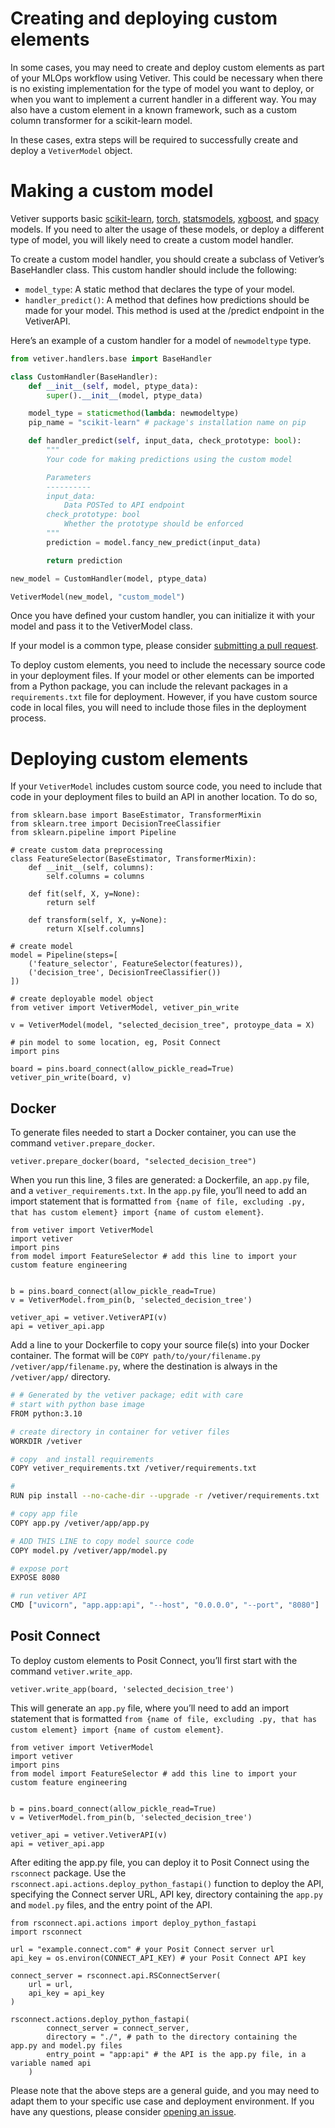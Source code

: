 # Creating and deploying custom elements

In some cases, you may need to create and deploy custom elements as part of your MLOps workflow using Vetiver. This could be necessary when there is no existing implementation for the type of model you want to deploy, or when you want to implement a current handler in a different way. You may also have a custom element in a known framework, such as a custom column transformer for a scikit-learn model.

In these cases, extra steps will be required to successfully create and deploy a `VetiverModel` object.

# Making a custom model

Vetiver supports basic [scikit-learn](https://scikit-learn.org/), [torch](https://pytorch.org/), [statsmodels](https://www.statsmodels.org/stable/index.html), [xgboost](https://xgboost.readthedocs.io/en/stable/), and [spacy](https://spacy.io/) models. If you need to alter the usage of these models, or deploy a different type of model, you will likely need to create a custom model handler.

To create a custom model handler, you should create a subclass of Vetiver's BaseHandler class. This custom handler should include the following:

- `model_type`:  A static method that declares the type of your model.
- `handler_predict()`: A method that defines how predictions should be made for your model. This method is used at the /predict endpoint in the VetiverAPI.

Here's an example of a custom handler for a model of `newmodeltype` type.

```python
from vetiver.handlers.base import BaseHandler

class CustomHandler(BaseHandler):
    def __init__(self, model, ptype_data):
        super().__init__(model, ptype_data)

    model_type = staticmethod(lambda: newmodeltype)
    pip_name = "scikit-learn" # package's installation name on pip

    def handler_predict(self, input_data, check_prototype: bool):
        """
        Your code for making predictions using the custom model

        Parameters
        ----------
        input_data:
            Data POSTed to API endpoint
        check_prototype: bool
            Whether the prototype should be enforced
        """
        prediction = model.fancy_new_predict(input_data)

        return prediction

new_model = CustomHandler(model, ptype_data)

VetiverModel(new_model, "custom_model")
```

Once you have defined your custom handler, you can initialize it with your model and pass it to the VetiverModel class.

If your model is a common type, please consider [submitting a pull request](https://github.com/rstudio/vetiver-python/pulls).

To deploy custom elements, you need to include the necessary source code in your deployment files. If your model or other elements can be imported from a Python package, you can include the relevant packages in a `requirements.txt` file for deployment. However, if you have custom source code in local files, you will need to include those files in the deployment process.

# Deploying custom elements

If your `VetiverModel` includes custom source code, you need to include that code in your deployment files to build an API in another location. To do so,

```.python
from sklearn.base import BaseEstimator, TransformerMixin
from sklearn.tree import DecisionTreeClassifier
from sklearn.pipeline import Pipeline

# create custom data preprocessing
class FeatureSelector(BaseEstimator, TransformerMixin):
    def __init__(self, columns):
        self.columns = columns

    def fit(self, X, y=None):
        return self

    def transform(self, X, y=None):
        return X[self.columns]

# create model
model = Pipeline(steps=[
    ('feature_selector', FeatureSelector(features)),
    ('decision_tree', DecisionTreeClassifier())
])

# create deployable model object
from vetiver import VetiverModel, vetiver_pin_write

v = VetiverModel(model, "selected_decision_tree", protoype_data = X)

# pin model to some location, eg, Posit Connect
import pins

board = pins.board_connect(allow_pickle_read=True)
vetiver_pin_write(board, v)
```

::: {.panel-tabset}
## Docker

To generate files needed to start a Docker container, you can use the command `vetiver.prepare_docker`.

```.python
vetiver.prepare_docker(board, "selected_decision_tree")
```

When you run this line, 3 files are generated: a Dockerfile, an `app.py` file, and a `vetiver_requirements.txt`. In the `app.py` file, you'll need to add an import statement that is formatted `from {name of file, excluding .py, that has custom element} import {name of custom element}`.

```.python
from vetiver import VetiverModel
import vetiver
import pins
from model import FeatureSelector # add this line to import your custom feature engineering


b = pins.board_connect(allow_pickle_read=True)
v = VetiverModel.from_pin(b, 'selected_decision_tree')

vetiver_api = vetiver.VetiverAPI(v)
api = vetiver_api.app
```

Add a line to your Dockerfile to copy your source file(s) into your Docker container. The format will be `COPY path/to/your/filename.py /vetiver/app/filename.py`, where the destination is always in the `/vetiver/app/` directory.

```.bash
# # Generated by the vetiver package; edit with care
# start with python base image
FROM python:3.10

# create directory in container for vetiver files
WORKDIR /vetiver

# copy  and install requirements
COPY vetiver_requirements.txt /vetiver/requirements.txt

#
RUN pip install --no-cache-dir --upgrade -r /vetiver/requirements.txt

# copy app file
COPY app.py /vetiver/app/app.py

# ADD THIS LINE to copy model source code
COPY model.py /vetiver/app/model.py

# expose port
EXPOSE 8080

# run vetiver API
CMD ["uvicorn", "app.app:api", "--host", "0.0.0.0", "--port", "8080"]
```

## Posit Connect

To deploy custom elements to Posit Connect, you'll first start with the command `vetiver.write_app`.

```.python
vetiver.write_app(board, 'selected_decision_tree')
```

This will generate an `app.py` file, where you'll need to add an import statement that is formatted `from {name of file, excluding .py, that has custom element} import {name of custom element}`.

```.python
from vetiver import VetiverModel
import vetiver
import pins
from model import FeatureSelector # add this line to import your custom feature engineering


b = pins.board_connect(allow_pickle_read=True)
v = VetiverModel.from_pin(b, 'selected_decision_tree')

vetiver_api = vetiver.VetiverAPI(v)
api = vetiver_api.app
```

After editing the app.py file, you can deploy it to Posit Connect using the `rsconnect` package. Use the `rsconnect.api.actions.deploy_python_fastapi()` function to deploy the API, specifying the Connect server URL, API key, directory containing the `app.py` and `model.py` files, and the entry point of the API.

```.python
from rsconnect.api.actions import deploy_python_fastapi
import rsconnect

url = "example.connect.com" # your Posit Connect server url
api_key = os.environ(CONNECT_API_KEY) # your Posit Connect API key

connect_server = rsconnect.api.RSConnectServer(
    url = url,
    api_key = api_key
)

rsconnect.actions.deploy_python_fastapi(
        connect_server = connect_server,
        directory = "./", # path to the directory containing the app.py and model.py files
        entry_point = "app:api" # the API is the app.py file, in a variable named api
    )

```

:::

Please note that the above steps are a general guide, and you may need to adapt them to your specific use case and deployment environment. If you have any questions, please consider [opening an issue](https://github.com/rstudio/vetiver-python/issues/new).
